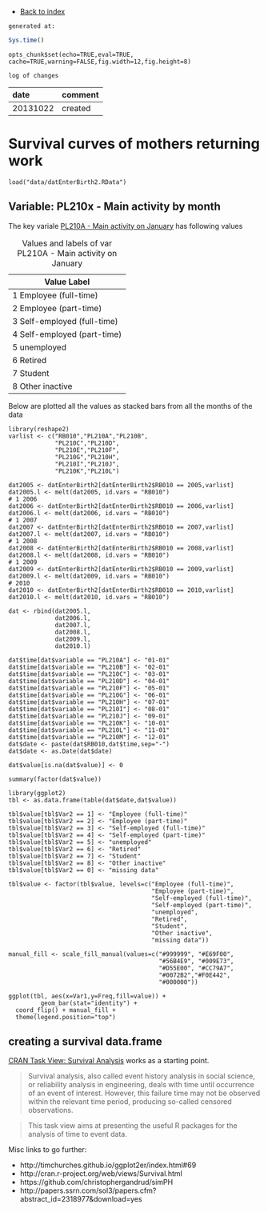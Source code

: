 - [Back to index](index.html)

<link href="http://markuskainu.fi/material/css/rmarkdown.css" rel="stylesheet" type="text/css" title="compact"></link>
<link href='http://fonts.googleapis.com/css?family=Oswald' rel='stylesheet' type='text/css'>

`generated at:`
```r
Sys.time()
```

```roptssubset
opts_chunk$set(echo=TRUE,eval=TRUE, cache=TRUE,warning=FALSE,fig.width=12,fig.height=8)
```

`log of changes`

date      comment
--------  -------------------
20131022  created

# Survival curves of mothers returning work

```rsurvivalloaddata
load("data/datEnterBirth2.RData")
```

## Variable: PL210x - Main activity by month

The key variale [PL210A - Main activity on January](http://www.gesis.org/?id=8063#PL210A) has following values

Table: Values and labels of var PL210A - Main activity on January

Value Label
-----
1     Employee (full-time)
2     Employee (part-time)
3 	  Self-employed (full-time)
4 	  Self-employed (part-time)
5 	  unemployed
6 	  Retired
7 	  Student
8 	  Other inactive

Below are plotted all the values as stacked bars from all the months of the data

```rsurvivalplotvalues
library(reshape2)
varlist <- c("RB010","PL210A","PL210B",
             "PL210C","PL210D",
             "PL210E","PL210F",
             "PL210G","PL210H",
             "PL210I","PL210J",
             "PL210K","PL210L")

dat2005 <- datEnterBirth2[datEnterBirth2$RB010 == 2005,varlist]
dat2005.l <- melt(dat2005, id.vars = "RB010")
# 1 2006
dat2006 <- datEnterBirth2[datEnterBirth2$RB010 == 2006,varlist]
dat2006.l <- melt(dat2006, id.vars = "RB010")
# 1 2007
dat2007 <- datEnterBirth2[datEnterBirth2$RB010 == 2007,varlist]
dat2007.l <- melt(dat2007, id.vars = "RB010")
# 1 2008
dat2008 <- datEnterBirth2[datEnterBirth2$RB010 == 2008,varlist]
dat2008.l <- melt(dat2008, id.vars = "RB010")
# 1 2009
dat2009 <- datEnterBirth2[datEnterBirth2$RB010 == 2009,varlist]
dat2009.l <- melt(dat2009, id.vars = "RB010")
# 2010
dat2010 <- datEnterBirth2[datEnterBirth2$RB010 == 2010,varlist]
dat2010.l <- melt(dat2010, id.vars = "RB010")

dat <- rbind(dat2005.l,
             dat2006.l,
             dat2007.l,
             dat2008.l,
             dat2009.l,
             dat2010.l)

dat$time[dat$variable == "PL210A"] <- "01-01"
dat$time[dat$variable == "PL210B"] <- "02-01"
dat$time[dat$variable == "PL210C"] <- "03-01"
dat$time[dat$variable == "PL210D"] <- "04-01"
dat$time[dat$variable == "PL210F"] <- "05-01"
dat$time[dat$variable == "PL210G"] <- "06-01"
dat$time[dat$variable == "PL210H"] <- "07-01"
dat$time[dat$variable == "PL210I"] <- "08-01"
dat$time[dat$variable == "PL210J"] <- "09-01"
dat$time[dat$variable == "PL210K"] <- "10-01"
dat$time[dat$variable == "PL210L"] <- "11-01"
dat$time[dat$variable == "PL210M"] <- "12-01"
dat$date <- paste(dat$RB010,dat$time,sep="-")
dat$date <- as.Date(dat$date)

dat$value[is.na(dat$value)] <- 0

summary(factor(dat$value))

library(ggplot2)
tbl <- as.data.frame(table(dat$date,dat$value))

tbl$value[tbl$Var2 == 1] <- "Employee (full-time)"
tbl$value[tbl$Var2 == 2] <- "Employee (part-time)"
tbl$value[tbl$Var2 == 3] <- "Self-employed (full-time)"
tbl$value[tbl$Var2 == 4] <- "Self-employed (part-time)"
tbl$value[tbl$Var2 == 5] <- "unemployed"
tbl$value[tbl$Var2 == 6] <- "Retired"
tbl$value[tbl$Var2 == 7] <- "Student"
tbl$value[tbl$Var2 == 8] <- "Other inactive"
tbl$value[tbl$Var2 == 0] <- "missing data"

tbl$value <- factor(tbl$value, levels=c("Employee (full-time)",
                                        "Employee (part-time)",
                                        "Self-employed (full-time)",
                                        "Self-employed (part-time)",
                                        "unemployed",
                                        "Retired",
                                        "Student",
                                        "Other inactive",
                                        "missing data"))

manual_fill <- scale_fill_manual(values=c("#999999", "#E69F00", 
                                          "#56B4E9", "#009E73",
                                          "#D55E00", "#CC79A7",
                                          "#0072B2","#F0E442",
                                          "#000000"))

ggplot(tbl, aes(x=Var1,y=Freq,fill=value)) +
         geom_bar(stat="identity") +
  coord_flip() + manual_fill +
  theme(legend.position="top")

```


## creating a survival data.frame

[CRAN Task View: Survival Analysis](http://cran.r-project.org/web/views/Survival.html) works as a starting point.

> Survival analysis, also called event history analysis in social science, or reliability analysis in engineering, deals with time until occurrence of an event of interest. However, this failure time may not be observed within the relevant time period, producing so-called censored observations.

>This task view aims at presenting the useful R packages for the analysis of time to event data. 

Misc links to go further:

- http://timchurches.github.io/ggplot2er/index.html#69
- http://cran.r-project.org/web/views/Survival.html
- https://github.com/christophergandrud/simPH
- http://papers.ssrn.com/sol3/papers.cfm?abstract_id=2318977&download=yes


